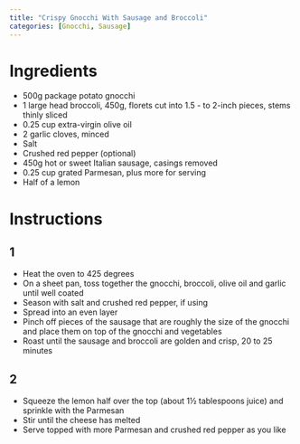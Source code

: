 ```yaml
---
title: "Crispy Gnocchi With Sausage and Broccoli"
categories: [Gnocchi, Sausage]
---
```


# Ingredients
- 500g package potato gnocchi
- 1 large head broccoli, 450g, florets cut into 1.5 - to 2-inch pieces, stems thinly sliced
- 0.25 cup extra-virgin olive oil
- 2 garlic cloves, minced
- Salt
- Crushed red pepper (optional)
- 450g hot or sweet Italian sausage, casings removed
- 0.25 cup grated Parmesan, plus more for serving
- Half of a lemon

# Instructions
## 1
- Heat the oven to 425 degrees
- On a sheet pan, toss together the gnocchi, broccoli, olive oil and garlic until well coated
- Season with salt and crushed red pepper, if using
- Spread into an even layer
- Pinch off pieces of the sausage that are roughly the size of the gnocchi and place them on top of the gnocchi and vegetables
- Roast until the sausage and broccoli are golden and crisp, 20 to 25 minutes

## 2
- Squeeze the lemon half over the top (about 1½ tablespoons juice) and sprinkle with the Parmesan
- Stir until the cheese has melted
- Serve topped with more Parmesan and crushed red pepper as you like